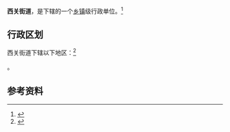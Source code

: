 {{中国乡级行政区|62/29/01/004/000}}

'''西关街道'''，是{{PRC admin/fullname|62/29/01/004/000|3}}下辖的一个[[乡镇|乡镇]]级行政单位。<ref>{{PRC admin/ref sgc|{{PRC admin/parent|62/29/01/004/000}}}}</ref>

== 行政区划 ==

西关街道下辖以下地区：<ref>{{PRC admin/ref sgc|62/29/01/004/000}}</ref>

{{PRC admin/children|62/29/01/004/000}}。

== 参考资料 ==

{{reflist}}

{{行政区划小作品}}
{{PRC admin/navcat|62/29/01/004/000}}